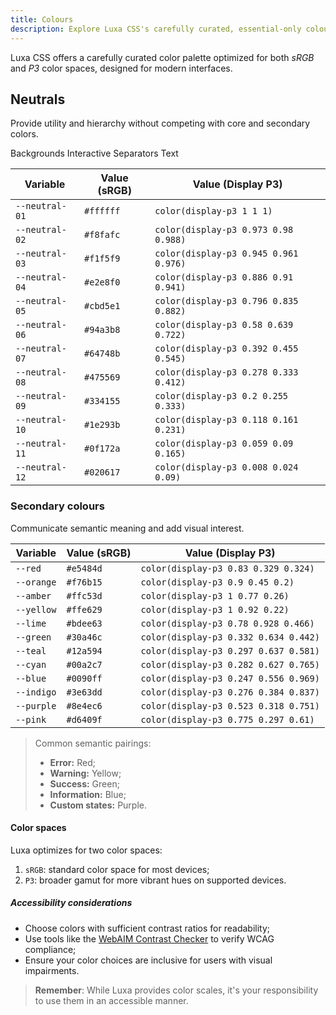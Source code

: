 ```yaml
---
title: Colours
description: Explore Luxa CSS's carefully curated, essential-only colour palette for modern interfaces.
---
```


Luxa CSS offers a carefully curated color palette optimized for both _sRGB_ and _P3_ color spaces, designed for modern interfaces.

## Neutrals

Provide utility and hierarchy without competing with core and secondary colors.

<div class="indicators" aria-hidden="true">
  <span class="col indicator backgrounds">Backgrounds</span>
  <span class="col indicator interactive">Interactive</span>
  <span class="col indicator separators">Separators</span>
  <span class="col indicator text">Text</span>
</div>

<div class="colors neutrals" title="Neutrals">
  <div class="col neutral-01" title="Neutral 01" />
  <div class="col neutral-02" title="Neutral 02" />
  <div class="col neutral-03" title="Neutral 03" />
  <div class="col neutral-04" title="Neutral 04" />
  <div class="col neutral-05" title="Neutral 05" />
  <div class="col neutral-06" title="Neutral 06" />
  <div class="col neutral-07" title="Neutral 07" />
  <div class="col neutral-08" title="Neutral 08" />
  <div class="col neutral-09" title="Neutral 09" />
  <div class="col neutral-10" title="Neutral 10" />
  <div class="col neutral-11" title="Neutral 11" />
  <div class="col neutral-12" title="Neutral 12" />
</div>

| Variable       | Value (sRGB) | Value (Display P3)                    |
| -------------- | ------------ | ------------------------------------- |
| `--neutral-01` | `#ffffff`    | `color(display-p3 1 1 1)`             |
| `--neutral-02` | `#f8fafc`    | `color(display-p3 0.973 0.98 0.988)`  |
| `--neutral-03` | `#f1f5f9`    | `color(display-p3 0.945 0.961 0.976)` |
| `--neutral-04` | `#e2e8f0`    | `color(display-p3 0.886 0.91 0.941)`  |
| `--neutral-05` | `#cbd5e1`    | `color(display-p3 0.796 0.835 0.882)` |
| `--neutral-06` | `#94a3b8`    | `color(display-p3 0.58 0.639 0.722)`  |
| `--neutral-07` | `#64748b`    | `color(display-p3 0.392 0.455 0.545)` |
| `--neutral-08` | `#475569`    | `color(display-p3 0.278 0.333 0.412)` |
| `--neutral-09` | `#334155`    | `color(display-p3 0.2 0.255 0.333)`   |
| `--neutral-10` | `#1e293b`    | `color(display-p3 0.118 0.161 0.231)` |
| `--neutral-11` | `#0f172a`    | `color(display-p3 0.059 0.09 0.165)`  |
| `--neutral-12` | `#020617`    | `color(display-p3 0.008 0.024 0.09)`  |

### Secondary colours

Communicate semantic meaning and add visual interest.

<div class="colors" title="Secondary Colours">
  <div class="col red" title="Red" />
  <div class="col orange" title="Orange" />
  <div class="col amber" title="Amber" />
  <div class="col yellow" title="Yellow" />
  <div class="col lime" title="Lime" />
  <div class="col green" title="Green" />
  <div class="col teal" title="Teal" />
  <div class="col cyan" title="Cyan" />
  <div class="col blue" title="Blue" />
  <div class="col indigo" title="Indigo" />
  <div class="col purple" title="Purple" />
  <div class="col pink" title="Pink" />
</div>

| Variable   | Value (sRGB) | Value (Display P3)                    |
| ---------- | ------------ | ------------------------------------- |
| `--red`    | `#e5484d`    | `color(display-p3 0.83 0.329 0.324)`  |
| `--orange` | `#f76b15`    | `color(display-p3 0.9 0.45 0.2)`      |
| `--amber`  | `#ffc53d`    | `color(display-p3 1 0.77 0.26)`       |
| `--yellow` | `#ffe629`    | `color(display-p3 1 0.92 0.22)`       |
| `--lime`   | `#bdee63`    | `color(display-p3 0.78 0.928 0.466)`  |
| `--green`  | `#30a46c`    | `color(display-p3 0.332 0.634 0.442)` |
| `--teal`   | `#12a594`    | `color(display-p3 0.297 0.637 0.581)` |
| `--cyan`   | `#00a2c7`    | `color(display-p3 0.282 0.627 0.765)` |
| `--blue`   | `#0090ff`    | `color(display-p3 0.247 0.556 0.969)` |
| `--indigo` | `#3e63dd`    | `color(display-p3 0.276 0.384 0.837)` |
| `--purple` | `#8e4ec6`    | `color(display-p3 0.523 0.318 0.751)` |
| `--pink`   | `#d6409f`    | `color(display-p3 0.775 0.297 0.61)`  |

> Common semantic pairings:
>
> - **Error:** Red;
> - **Warning:** Yellow;
> - **Success:** Green;
> - **Information:** Blue;
> - **Custom states:** Purple.

#### Color spaces

Luxa optimizes for two color spaces:

1. `sRGB`: standard color space for most devices;
2. `P3`: broader gamut for more vibrant hues on supported devices.

##### Accessibility considerations

- Choose colors with sufficient contrast ratios for readability;
- Use tools like the [WebAIM Contrast Checker](https://webaim.org/resources/contrastchecker/?ref=luxacss.com) to verify WCAG compliance;
- Ensure your color choices are inclusive for users with visual impairments.

> **Remember**: While Luxa provides color scales, it's your responsibility to use them in an accessible manner.
